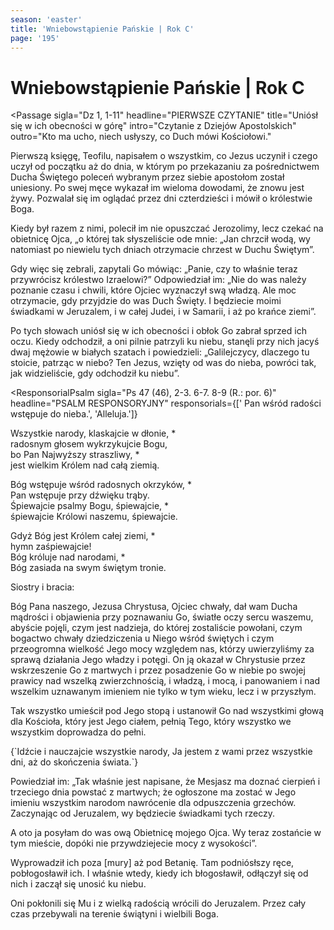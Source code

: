 ```yaml
---
season: 'easter'
title: 'Wniebowstąpienie Pańskie | Rok C'
page: '195'
---
```


# Wniebowstąpienie Pańskie | Rok C

<Passage
  sigla="Dz 1, 1-11"
  headline="PIERWSZE CZYTANIE"
  title="Uniósł się w ich obecności w górę"
  intro="Czytanie z Dziejów Apostolskich"
  outro="Kto ma ucho, niech usłyszy, co Duch mówi Kościołowi."
>
  <p>Pierwszą księgę, Teofilu, napisałem o wszystkim, co Jezus uczynił i czego uczył od początku aż do dnia, w którym po przekazaniu za pośrednictwem Ducha Świętego poleceń wybranym przez siebie apostołom został uniesiony. Po swej męce wykazał im wieloma dowodami, że znowu jest żywy. Pozwalał się im oglądać przez dni czterdzieści i mówił o królestwie Boga.</p>
  <p>Kiedy był razem z nimi, polecił im nie opuszczać Jerozolimy, lecz czekać na obietnicę Ojca, „o której tak słyszeliście ode mnie: „Jan chrzcił wodą, wy natomiast po niewielu tych dniach otrzymacie chrzest w Duchu Świętym”.</p>
  <p>Gdy więc się zebrali, zapytali Go mówiąc: „Panie, czy to właśnie teraz przywrócisz królestwo Izraelowi?” Odpowiedział im: „Nie do was należy poznanie czasu i chwili, które Ojciec wyznaczył swą władzą. Ale moc otrzymacie, gdy przyjdzie do was Duch Święty. I będziecie moimi świadkami w Jeruzalem, i w całej Judei, i w Samarii, i aż po krańce ziemi”.</p>
  <p>Po tych słowach uniósł się w ich obecności i obłok Go zabrał sprzed ich oczu. Kiedy odchodził, a oni pilnie patrzyli ku niebu, stanęli przy nich jacyś dwaj mężowie w białych szatach i powiedzieli: „Galilejczycy, dlaczego tu stoicie, patrząc w niebo? Ten Jezus, wzięty od was do nieba, powróci tak, jak widzieliście, gdy odchodził ku niebu”.</p>
</Passage>

<ResponsorialPsalm
  sigla="Ps 47 (46), 2-3. 6-7. 8-9 (R.: por. 6)"
  headline="PSALM RESPONSORYJNY"
  responsorials={[' Pan wśród radości wstępuje do nieba.', 'Alleluja.']}
>
  <p>Wszystkie narody, klaskajcie w dłonie, *<br/>radosnym głosem wykrzykujcie Bogu,<br/>bo Pan Najwyższy straszliwy, *<br/>jest wielkim Królem nad całą ziemią.</p>
  <p>Bóg wstępuje wśród radosnych okrzyków, *<br/>Pan wstępuje przy dźwięku trąby.<br/>Śpiewajcie psalmy Bogu, śpiewajcie, *<br/>śpiewajcie Królowi naszemu, śpiewajcie.</p>
  <p>Gdyż Bóg jest Królem całej ziemi, *<br/>hymn zaśpiewajcie!<br/>Bóg króluje nad narodami, *<br/>Bóg zasiada na swym świętym tronie.</p>
</ResponsorialPsalm>
<Passage
  sigla="Ef 1, 17-23"
  headline="DRUGIE CZYTANIE"
  title="Bóg posadził Chrystusa po swojej prawicy"
  intro="Czytanie z Listu świętego Pawła Apostoła do Efezjan"
  outro="Kto ma ucho, niech usłyszy, co Duch mówi Kościołowi."
>
  <p>Siostry i bracia:</p>
  <p>Bóg Pana naszego, Jezusa Chrystusa, Ojciec chwały, dał wam Ducha mądrości i objawienia przy poznawaniu Go, światłe oczy sercu waszemu, abyście pojęli, czym jest nadzieja, do której zostaliście powołani, czym bogactwo chwały dziedziczenia u Niego wśród świętych i czym przeogromna wielkość Jego mocy względem nas, którzy uwierzyliśmy za sprawą działania Jego władzy i potęgi. On ją okazał w Chrystusie przez wskrzeszenie Go z martwych i przez posadzenie Go w niebie po swojej prawicy nad wszelką zwierzchnością, i władzą, i mocą, i panowaniem i nad wszelkim uznawanym imieniem nie tylko w tym wieku, lecz i w przyszłym.</p>
  <p>Tak wszystko umieścił pod Jego stopą i ustanowił Go nad wszystkimi głową dla Kościoła, który jest Jego ciałem, pełnią Tego, który wszystko we wszystkim doprowadza do pełni.</p>
</Passage>
<EasterSequence/>
<Passage
  sigla="Mt 28, 19. 20"
  headline="AKLAMACJA"
  acclamation="Aklamacja: Alleluja, alleluja, alleluja."
>
  {`Idźcie i nauczajcie wszystkie narody,
Ja jestem z wami przez wszystkie dni, aż do skończenia świata.`}
</Passage>
<Passage
  sigla="Łk 24, 46-53"
  headline="EWANGELIA"
  title="Jezus został uniesiony do nieba"
  intro=" Zakończenie Ewangelii według świętego Łukasza"
  outro="Oto słowo Pańskie"
>
  <p>Powiedział im: „Tak właśnie jest napisane, że Mesjasz ma doznać cierpień i trzeciego dnia powstać z martwych; że ogłoszone ma zostać w Jego imieniu wszystkim narodom nawrócenie dla odpuszczenia grzechów. Zaczynając od Jeruzalem, wy będziecie świadkami tych rzeczy.</p>
  <p>A oto ja posyłam do was ową Obietnicę mojego Ojca. Wy teraz zostańcie w tym mieście, dopóki nie przywdziejecie mocy z wysokości”.</p>
  <p>Wyprowadził ich poza [mury] aż pod Betanię. Tam podniósłszy ręce, pobłogosławił ich. I właśnie wtedy, kiedy ich błogosławił, odłączył się od nich i zaczął się unosić ku niebu.</p>
  <p>Oni pokłonili się Mu i z wielką radością wrócili do Jeruzalem. Przez cały czas przebywali na terenie świątyni i wielbili Boga.</p>
</Passage>
